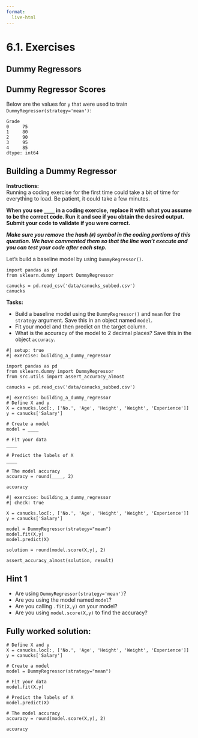 ```yaml
---
format:
  live-html
---
```


<script src='../../src/quiz.js'></script>  

# 6.1. Exercises

## Dummy Regressors

<div id='mcq1'></div> 
<script>
    generateQuiz(
        'mcq1', 
        'Question 1', 
        'When using a regression model, which of the following is not a possible return value from .score(X,y)?', 
        {
        '0.0': 'This is a possible value. This is expected when using a dummy classifier with a `mean` strategy.',
        '1.0': '1.0 is the highest possible value.',
        '-0.2': 'Negative values are a possible score when using regression classifiers.',
        '1.5': 'Great! 1.0 is the highest possible value.'
        },
        '1.5',
    );
</script>

## Dummy Regressor Scores

Below are the values for `y` that were used to train  `DummyRegressor(strategy='mean')`:
```out
Grade
0     75
1     80
2     90
3     95
4     85
dtype: int64
```

<div id='mcq2'></div> 
<script>
    generateQuiz(
        'mcq2', 
        'Question 2', 
        'What value will the model predict for every example?', 
        {
        '80': 'Is this the average of all the values?',
        '90': 'Maybe try calculating the average of all the values.',
        '85': 'Great! It will predict the average of all the values.',
        '95': 'This is too high. Have you tried calculating the average of all the values?'
        },
        '85',
    );
</script>

## Building a Dummy Regressor

**Instructions:**    
Running a coding exercise for the first time could take a bit of time for everything to load.  Be patient, it could take a few minutes. 

**When you see `____` in a coding exercise, replace it with what you assume to be the correct code.  Run it and see if you obtain the desired output.  Submit your code to validate if you were correct.**

_**Make sure you remove the hash (`#`) symbol in the coding portions of this question.  We have commented them so that the line won't execute and you can test your code after each step.**_

Let's build a baseline model by using `DummyRegressor()`. 

```pyodide
import pandas as pd
from sklearn.dummy import DummyRegressor

canucks = pd.read_csv('data/canucks_subbed.csv')
canucks
```

**Tasks:**   

- Build a baseline model using the `DummyRegressor()`  and `mean` for the `strategy` argument. Save this in an object named `model`. 
- Fit your model and then predict on the target column. 
- What is the accuracy of the model to 2 decimal places? Save this in the object `accuracy`.

```pyodide
#| setup: true
#| exercise: building_a_dummy_regressor

import pandas as pd
from sklearn.dummy import DummyRegressor
from src.utils import assert_accuracy_almost

canucks = pd.read_csv('data/canucks_subbed.csv')
```


```pyodide
#| exercise: building_a_dummy_regressor
# Define X and y
X = canucks.loc[:, ['No.', 'Age', 'Height',	'Weight', 'Experience']]
y = canucks['Salary']

# Create a model
model = ____

# Fit your data 
____

# Predict the labels of X
____

# The model accuracy
accuracy = round(____, 2)

accuracy
```

```pyodide
#| exercise: building_a_dummy_regressor
#| check: true

X = canucks.loc[:, ['No.', 'Age', 'Height',	'Weight', 'Experience']]
y = canucks['Salary']

model = DummyRegressor(strategy="mean")
model.fit(X,y)
model.predict(X)

solution = round(model.score(X,y), 2)

assert_accuracy_almost(solution, result)
```

:::: { .hint exercise="building_a_dummy_regressor"}
::: { .callout-note collapse="false"}

## Hint 1

- Are using `DummyRegressor(strategy='mean')`?
- Are you using the model named `model`?
- Are you calling `.fit(X,y)` on your model?
- Are you using `model.score(X,y)` to find the accuracy?
:::
::::

:::: { .solution exercise="building_a_dummy_regressor" }
::: { .callout-tip collapse="false"}

## Fully worked solution:

```pyodide
# Define X and y
X = canucks.loc[:, ['No.', 'Age', 'Height',	'Weight', 'Experience']]
y = canucks['Salary']

# Create a model
model = DummyRegressor(strategy="mean")

# Fit your data 
model.fit(X,y)

# Predict the labels of X
model.predict(X)

# The model accuracy
accuracy = round(model.score(X,y), 2)

accuracy
```

:::
::::
